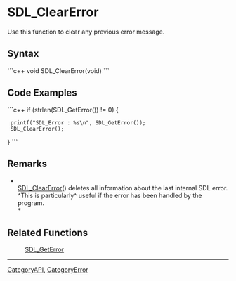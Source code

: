 <!-- pragma section-numbers off -->
<!-- pragma disable-camelcase -->

= SDL_ClearError =
Use this function to clear any previous error message.


== Syntax ==
```c++
void SDL_ClearError(void)
```

== Code Examples ==
```c++
if (strlen(SDL_GetError()) != 0) {
  printf("SDL_Error : %s\n", SDL_GetError());
  SDL_ClearError();
}
```

== Remarks ==
*<br/>[[SDL_ClearError]]() deletes all information about the last internal SDL error. ^This is particularly^ useful if the error has been handled by the program. <br/>*

== Related Functions ==
:[[SDL_GetError]]

----
[[CategoryAPI]], [[CategoryError]]
